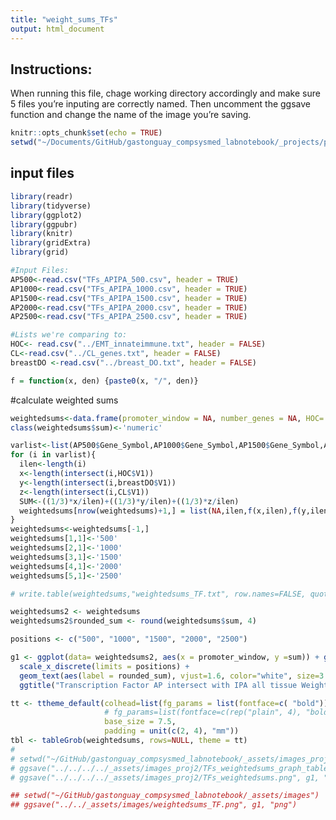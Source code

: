 ```yaml
---
title: "weight_sums_TFs"
output: html_document
---
```


## Instructions:
When running this file, chage working directory accordingly and make sure 5 files you're inputing are correctly named. Then uncomment the ggsave function and change the name of the image you're saving.


```r
knitr::opts_chunk$set(echo = TRUE)
setwd("~/Documents/GitHub/gastonguay_compsysmed_labnotebook/_projects/project2/Network_Components/TFs/SecondOrder_FunDEG_analysis")
```

## input files



```r
library(readr)
library(tidyverse)
library(ggplot2)
library(ggpubr)
library(knitr)
library(gridExtra)
library(grid)

#Input Files:
AP500<-read.csv("TFs_APIPA_500.csv", header = TRUE)
AP1000<-read.csv("TFs_APIPA_1000.csv", header = TRUE)
AP1500<-read.csv("TFs_APIPA_1500.csv", header = TRUE)
AP2000<-read.csv("TFs_APIPA_2000.csv", header = TRUE)
AP2500<-read.csv("TFs_APIPA_2500.csv", header = TRUE)

#Lists we're comparing to:
HOC<- read.csv("../EMT_innateimmune.txt", header = FALSE)
CL<-read.csv("../CL_genes.txt", header = FALSE)
breastDO <-read.csv("../breast_DO.txt", header = FALSE)

f = function(x, den) {paste0(x, "/", den)}
```

#calculate weighted sums
```r
weightedsums<-data.frame(promoter_window = NA, number_genes = NA, HOC= NA, breastDO= NA, CLgenes=NA, sum=NA)
class(weightedsums$sum)<-'numeric'

varlist<-list(AP500$Gene_Symbol,AP1000$Gene_Symbol,AP1500$Gene_Symbol,AP2000$Gene_Symbol,AP2500$Gene_Symbol)
for (i in varlist){
  ilen<-length(i)
  x<-length(intersect(i,HOC$V1))
  y<-length(intersect(i,breastDO$V1))
  z<-length(intersect(i,CL$V1))
  SUM<-((1/3)*x/ilen)+((1/3)*y/ilen)+((1/3)*z/ilen)
  weightedsums[nrow(weightedsums)+1,] = list(NA,ilen,f(x,ilen),f(y,ilen),f(z,ilen),SUM)
}
weightedsums<-weightedsums[-1,]
weightedsums[1,1]<-'500'
weightedsums[2,1]<-'1000'
weightedsums[3,1]<-'1500'
weightedsums[4,1]<-'2000'
weightedsums[5,1]<-'2500'

# write.table(weightedsums,"weightedsums_TF.txt", row.names=FALSE, quote = FALSE)

weightedsums2 <- weightedsums
weightedsums2$rounded_sum <- round(weightedsums$sum, 4)

positions <- c("500", "1000", "1500", "2000", "2500")

g1 <- ggplot(data= weightedsums2, aes(x = promoter_window, y =sum)) + geom_bar(stat="identity", aes(fill = promoter_window)) +
  scale_x_discrete(limits = positions) +
  geom_text(aes(label = rounded_sum), vjust=1.6, color="white", size=3.5) +
  ggtitle("Transcription Factor AP intersect with IPA all tissue Weighted Sums") + xlab("Promotor Window Size") +ylab("Weighted Sum") + theme(legend.position = "none")

tt <- ttheme_default(colhead=list(fg_params = list(fontface=c( "bold"))),
                     # fg_params=list(fontface=c(rep("plain", 4), "bold.italic")),
                     base_size = 7.5,
                     padding = unit(c(2, 4), "mm"))
tbl <- tableGrob(weightedsums, rows=NULL, theme = tt)
# 
# setwd("~/GitHub/gastonguay_compsysmed_labnotebook/_assets/images_proj2")
# ggsave("../../../../_assets/images_proj2/TFs_weightedsums_graph_table.png", arrangeGrob(g1, tbl, nrow = 2, heights = c(3,1)), "png")
# ggsave("../../../../_assets/images_proj2/TFs_weightedsums.png", g1, "png")

## setwd("~/GitHub/gastonguay_compsysmed_labnotebook/_assets/images")
## ggsave("../../_assets/images/weightedsums_TF.png", g1, "png")

```
